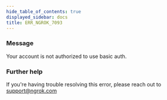 ```yaml
---
hide_table_of_contents: true
displayed_sidebar: docs
title: ERR_NGROK_7093
---
```




### Message

Your account is not authorized to use basic auth.

<ErrorDetails error="err_ngrok_7093" />

### Further help

If you're having trouble resolving this error, please reach out to [support@ngrok.com](mailto:support@ngrok.com?subject=Help%20with%20ERR_NGROK_7093)
